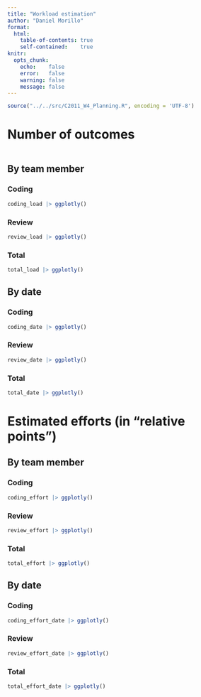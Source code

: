 ```yaml
---
title: "Workload estimation"
author: "Daniel Morillo"
format:
  html:
    table-of-contents: true
    self-contained:    true
knitr:
  opts_chunk:
    echo:    false
    error:   false
    warning: false
    message: false
---
```


```r
source("../../src/C2011_W4_Planning.R", encoding = 'UTF-8')
```

# Number of outcomes

```r
```

## By team member

::: {.panel-tabset}

### Coding

```r
coding_load |> ggplotly()
```

### Review

```r
review_load |> ggplotly()
```

### Total

```r
total_load |> ggplotly()
```

:::


## By date

::: {.panel-tabset}

### Coding

```r
coding_date |> ggplotly()
```

### Review

```r
review_date |> ggplotly()
```

### Total

```r
total_date |> ggplotly()
```

:::

# Estimated efforts (in "relative points")

## By team member

::: {.panel-tabset}

### Coding

```r
coding_effort |> ggplotly()
```

### Review

```r
review_effort |> ggplotly()
```

### Total

```r
total_effort |> ggplotly()
```

:::


## By date

::: {.panel-tabset}

### Coding

```r
coding_effort_date |> ggplotly()
```

### Review

```r
review_effort_date |> ggplotly()
```

### Total

```r
total_effort_date |> ggplotly()
```

:::

